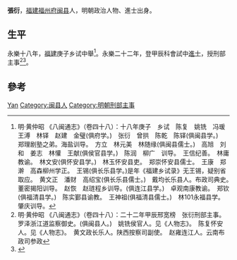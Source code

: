 {{Otheruses|other=名为张衍的其他人物|张衍}}

'''張衍'''，[[福建|福建]][[福州府|福州府]][[闽县|闽县]]人，明朝政治人物、進士出身。

== 生平 ==
永樂十八年，[[福建|福建]]庚子乡试中舉<ref>明·黄仲昭 《八闽通志》（卷四十八）：十八年庚子　乡试　陈复　姚铣　冯瑗　王溥　林铎　赵建　金璧(俱府学。)　张衍　曾拱　陈乾　陈铎(俱闽县学。)　郑理剧塾之弟。海盐训导。　方立　林元美　林随缘(俱闽县儒士。)　高旭　刘和　姜志　林懽　王献(俱侯官县学。)　陈润　柳广　训导。　王信纪善。　林庸教谕。　林文安(俱怀安县学。)　林玉怀安县吏。　郑崇怀安县儒士。　王康　郑澣　高森柳州学正。　王锡(俱长乐县学。)是年《福建乡试录》无王锡，疑别省取应。　黄文正　潘财　高绍宝(俱长乐县儒士。)　戴均长乐县人。布政司典史。　董密揭阳训导。　赵恢　赵琏程乡训导。(俱连江县学。)　卓观南康教谕。　郑钦(俱福清县学。)　陈实鄞县谕教。　王神祖(俱福清县儒士。)　林101永福县学。肇庆训导。</ref>。永樂二十二年，登甲辰科會試中[[進士|進士]]，授刑部主事<ref>明·黄仲昭 《八闽通志》（卷四十八）：二十二年甲辰邢宽榜　张衍刑部主事。　　罗泽浙江道监察御史。(俱闽县人。)　姚铣侯官人。见《人物志》。　陈复怀安人。见《人物志》。　黄文政长乐人。陕西按察司副使。　赵雍连江人。云南布政司参政</ref><ref>{{cite web|title=《福州府志（清·乾隆）》选举四|url=http://www.fzdqw.com/ShowText.asp?ToBook=1411&index=96&|publisher=福州地情网|accessdate=2014-05-04|deadurl=yes|archiveurl=https://web.archive.org/web/20140504191714/http://www.fzdqw.com/ShowText.asp?ToBook=1411&index=96&|archivedate=2014-05-04}}</ref>。

== 參考 ==
{{reflist}}

{{明朝人物小作品}}
{{永樂二十二年甲辰科殿試金榜}}

{{Authority control}}
{{DEFAULTSORT:Zhang张}}
[[Category:张姓|Yan]]
[[Category:闽县人|Category:闽县人]]
[[Category:明朝刑部主事|Category:明朝刑部主事]]